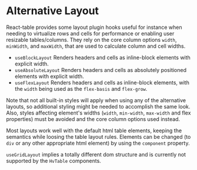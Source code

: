 
<Meta title="Visualizations/Table/Table Hooks/Alternative Layout" />

# Alternative Layout

React-table provides some layout plugin hooks useful for instance when needing to virtualize rows and cells for performance or enabling user resizable
tables/columns. They rely on the core column options `width`, `minWidth`, and `maxWidth`, that are used to calculate column and cell widths.

- `useBlockLayout` Renders headers and cells as inline-block elements with explicit width.
- `useAbsoluteLayout` Renders headers and cells as absolutely positioned elements with explicit width.
- `useFlexLayout` Renders headers and cells as inline-block elements, with the `width` being used as the `flex-basis` and `flex-grow`.

Note that not all built-in styles will apply when using any of the alternative layouts, so additional styling might be needed to
accomplish the same look. Also, styles affecting element's widths (`width`, `min-width`, `max-width` and flex properties) must be
avoided and the core column options used instead.

Most layouts work well with the default html table elements, keeping the semantics while loosing the table layout rules. Elements can be changed
(to `div` or any other appropriate html element) by using the `component` property.

`useGridLayout` implies a totally different dom structure and is currently not supported by the `HvTable` components.

<Canvas>
  <Story name="Alternative Layout" story={AlternativeLayoutStory} />
</Canvas>
